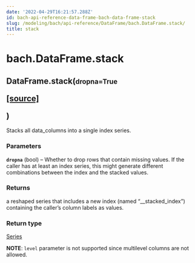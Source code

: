 ```yaml
---
date: '2022-04-29T16:21:57.288Z'
id: bach-api-reference-data-frame-bach-data-frame-stack
slug: /modeling/bach/api-reference/DataFrame/bach.DataFrame.stack/
title: stack
---
```


# bach.DataFrame.stack

<div class="method">
<h2 class="signature-class"><span class="additional-name">DataFrame.</span><span class="name">stack(</span><small class="parameter-list"><span class="parameter" id="dropna">dropna=True</span></small>
<span class="view-code-link">

[[source]](https://github.com/objectiv/objectiv-analytics/blob/main/bach/bach/dataframe.py)

</span>
)</h2>


<div class="content">

Stacks all data_columns into a single index series.


### Parameters

**`dropna`** (bool) – Whether to drop rows that contain missing values. If the caller has
at least an index series, this might generate different combinations between
the index and the stacked values.



### Returns

a reshaped series that includes a new index (named “__stacked_index”)
containing the caller’s column labels as values.



### Return type

[Series](/docs/modeling/bach/api-reference/Series/bach.Series/#bach.Series)


**NOTE**: `level` parameter is not supported since multilevel columns are not allowed.


</div>

</div>
